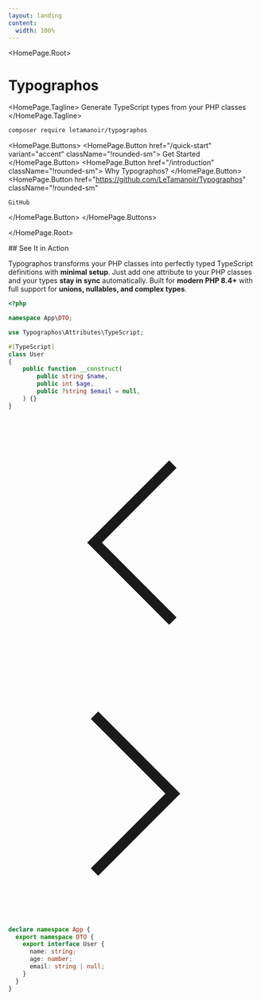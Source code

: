 ```yaml
---
layout: landing
content:
  width: 100%
---
```



<HomePage.Root>

# Typographos

<HomePage.Tagline>
  Generate TypeScript types from your PHP classes
</HomePage.Tagline>

```bash [Composer]
composer require letamanoir/typographos
```

<HomePage.Buttons>
  <HomePage.Button href="/quick-start" variant="accent" className="!rounded-sm">
    Get Started
  </HomePage.Button>
  <HomePage.Button href="/introduction" className="!rounded-sm">
    Why Typographos?
  </HomePage.Button>
  <HomePage.Button
    href="https://github.com/LeTamanoir/Typographos"
    className="!rounded-sm"
  >
    GitHub
  </HomePage.Button>
</HomePage.Buttons>

</HomePage.Root>

<div className="mx-auto max-w-xl mt-20">
## See It in Action

Typographos transforms your PHP classes into perfectly typed TypeScript definitions with **minimal setup**.
Just add one attribute to your PHP classes and your types **stay in sync** automatically.
Built for **modern PHP 8.4+** with full support for **unions, nullables, and complex types**.

</div>

<div className="flex max-[1024px]:flex-col gap-4 mx-auto max-w-4xl mt-20">

<div className="flex flex-col gap-4 flex-1">

```php [app/DTO/User.php]
<?php

namespace App\DTO;

use Typographos\Attributes\TypeScript;

#[TypeScript]
class User
{
    public function __construct(
        public string $name,
        public int $age,
        public ?string $email = null,
    ) {}
}

```

</div>

<div className="flex items-center">
  <div className="flex items-center rounded-full size-12 bg-gray-50/5 p-2 border border-gray-50/10">
    <svg
      xmlns="http://www.w3.org/2000/svg"
      fill="none"
      viewBox="0 0 24 24"
      strokeWidth="2"
      stroke="currentColor"
      className="size-5"
    >
      <path
        strokeLinecap="round"
        strokeLinejoin="round"
        d="M15.75 19.5 8.25 12l7.5-7.5"
      />
    </svg>
    <svg
      xmlns="http://www.w3.org/2000/svg"
      fill="none"
      viewBox="0 0 24 24"
      strokeWidth="2"
      stroke="currentColor"
      className="size-5"
    >
      <path
        strokeLinecap="round"
        strokeLinejoin="round"
        d="m8.25 4.5 7.5 7.5-7.5 7.5"
      />
    </svg>
  </div>
</div>

<div className="flex flex-col gap-4 flex-1 h-full">

```ts twoslash [generated.d.ts]
declare namespace App {
  export namespace DTO {
    export interface User {
      name: string;
      age: number;
      email: string | null;
    }
  }
}
```

</div>
</div>
